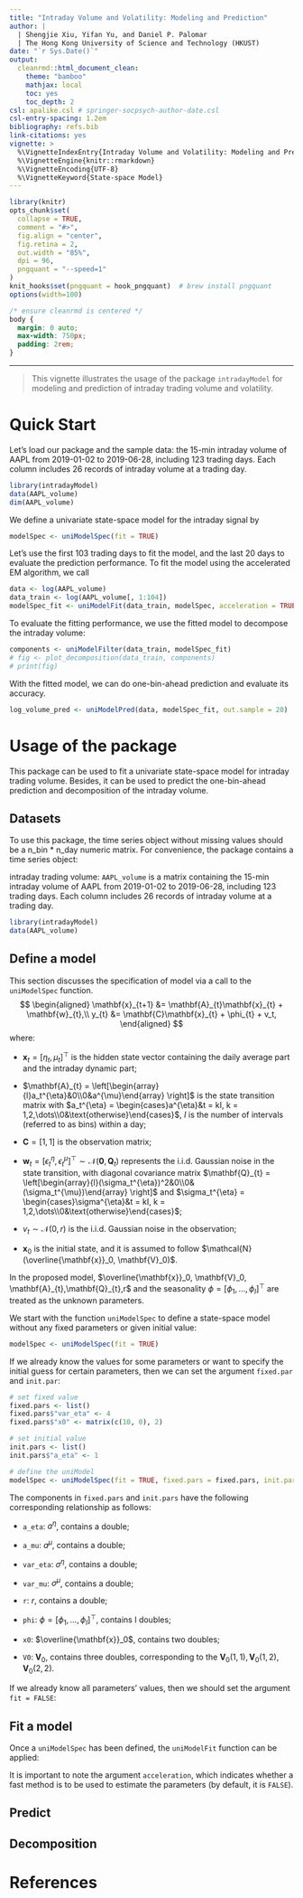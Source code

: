 ```yaml
---
title: "Intraday Volume and Volatility: Modeling and Prediction"
author: |
  | Shengjie Xiu, Yifan Yu, and Daniel P. Palomar
  | The Hong Kong University of Science and Technology (HKUST)
date: "`r Sys.Date()`"
output: 
  cleanrmd::html_document_clean:
    theme: "bamboo"
    mathjax: local
    toc: yes
    toc_depth: 2
csl: apalike.csl # springer-socpsych-author-date.csl
csl-entry-spacing: 1.2em
bibliography: refs.bib
link-citations: yes
vignette: >
  %\VignetteIndexEntry{Intraday Volume and Volatility: Modeling and Prediction}
  %\VignetteEngine{knitr::rmarkdown}
  %\VignetteEncoding{UTF-8}
  %\VignetteKeyword{State-space Model}
---
```


```r
library(knitr)
opts_chunk$set(
  collapse = TRUE,
  comment = "#>",
  fig.align = "center",
  fig.retina = 2,
  out.width = "85%",
  dpi = 96,
  pngquant = "--speed=1"
)
knit_hooks$set(pngquant = hook_pngquant)  # brew install pngquant
options(width=100)
```

```css
/* ensure cleanrmd is centered */
body {
  margin: 0 auto;
  max-width: 750px;
  padding: 2rem;
}
```

------------------------------------------------------------------------

> This vignette illustrates the usage of the package `intradayModel` for modeling and prediction of intraday trading volume and volatility.

# Quick Start

Let's load our package and the sample data: the 15-min intraday volume of AAPL from 2019-01-02 to 2019-06-28, including 123 trading days. Each column includes 26 records of intraday volume at a trading day.

```r
library(intradayModel)
data(AAPL_volume)
dim(AAPL_volume)
```

We define a univariate state-space model for the intraday signal by

```r
modelSpec <- uniModelSpec(fit = TRUE)
```

Let's use the first 103 trading days to fit the model, and the last 20 days to evaluate the prediction performance. To fit the model using the accelerated EM algorithm, we call

```r
data <- log(AAPL_volume)
data_train <- log(AAPL_volume[, 1:104])
modelSpec_fit <- uniModelFit(data_train, modelSpec, acceleration = TRUE)
```

To evaluate the fitting performance, we use the fitted model to decompose the intraday volume:

```r
components <- uniModelFilter(data_train, modelSpec_fit)
# fig <- plot_decomposition(data_train, components)
# print(fig)
```

With the fitted model, we can do one-bin-ahead prediction and evaluate its accuracy.

```r
log_volume_pred <- uniModelPred(data, modelSpec_fit, out.sample = 20)
```

<!-- # Details (refer to rugarch vignette) -->

# Usage of the package

This package can be used to fit a univariate state-space model for intraday trading volume. Besides, it can be used to predict the one-bin-ahead prediction and decomposition of the intraday volume.

## Datasets

To use this package, the time series object without missing values should be a n_bin \* n_day numeric matrix. For convenience, the package contains a time series object:

intraday trading volume: `AAPL_volume` is a matrix containing the 15-min intraday volume of AAPL from 2019-01-02 to 2019-06-28, including 123 trading days. Each column includes 26 records of intraday volume at a trading day.

```r
library(intradayModel)
data(AAPL_volume)
```

## Define a model

This section discusses the specification of model via a call to the `uniModelSpec` function.
$$
\begin{aligned}
\mathbf{x}_{t+1} &= \mathbf{A}_{t}\mathbf{x}_{t} + \mathbf{w}_{t},\\
y_{t} &= \mathbf{C}\mathbf{x}_{t} + \phi_{t} + v_t,
\end{aligned}
$$
where:

- $\mathbf{x}_{t} = [\eta_{t}, \mu_{t}]^\top$ is the hidden state vector containing the daily average part and the intraday dynamic part;

- $\mathbf{A}_{t} = \left[\begin{array}{l}a_t^{\eta}&0\\0&a^{\mu}\end{array} \right]$ is the state transition matrix with $a_t^{\eta} = \begin{cases}a^{\eta}&t = kI, k = 1,2,\dots\\0&\text{otherwise}\end{cases}$, $I$ is the number of intervals (referred to as bins) within a day;

- $\mathbf{C} = [1, 1]$ is the observation matrix;

- $\mathbf{w}_{t} = [\epsilon_t^{\eta},\epsilon_t^{\mu}]^\top \sim \mathcal{N}(\mathbf{0}, \mathbf{Q}_{t})$ represents the i.i.d. Gaussian noise in the state transition, with diagonal covariance matrix $\mathbf{Q}_{t} = \left[\begin{array}{l}(\sigma_t^{\eta})^2&0\\0&(\sigma_t^{\mu})\end{array} \right]$ and $\sigma_t^{\eta} = \begin{cases}\sigma^{\eta}&t = kI, k = 1,2,\dots\\0&\text{otherwise}\end{cases}$;

- $v_t \sim \mathcal{N}(0, r)$ is the i.i.d. Gaussian noise in the observation;

- $\mathbf{x}_0$ is the initial state, and it is assumed to follow $\mathcal{N}(\overline{\mathbf{x}}_0, \mathbf{V}_0)$.

In the proposed model, $\overline{\mathbf{x}}_0, \mathbf{V}_0, \mathbf{A}_{t},\mathbf{Q}_{t},r$ and the seasonality $\phi = [\phi_1,\dots, \phi_I]^\top$ are treated as the unknown parameters.

We start with the function `uniModelSpec` to define a state-space model without any fixed parameters or given initial value:
```r
modelSpec <- uniModelSpec(fit = TRUE)
```
If we already know the values for some parameters or want to specify the initial guess for certain parameters, then we can set the argument `fixed.par` and `init.par`:
```r
# set fixed value
fixed.pars <- list()
fixed.pars$"var_eta" <- 4
fixed.pars$"x0" <- matrix(c(10, 0), 2)

# set initial value 
init.pars <- list()
init.pars$"a_eta" <- 1

# define the uniModel
modelSpec <- uniModelSpec(fit = TRUE, fixed.pars = fixed.pars, init.pars = init.pars)
```
The components in `fixed.pars` and `init.pars` have the following corresponding relationship as follows:

- `a_eta`: $a^{\eta}$, contains a double;

- `a_mu`: $a^{\mu}$, contains a double;

- `var_eta`: $\sigma^{\eta}$, contains a double;

- `var_mu`: $\sigma^{\mu}$, contains a double;

- `r`: $r$, contains a double;
- `phi`: $\phi = [\phi_1,\dots, \phi_I]^\top$, contains I doubles;

- `x0`: $\overline{\mathbf{x}}_0$, contains two doubles;

- `V0`: $\mathbf{V}_0$, contains three doubles, corresponding to the $\mathbf{V}_0(1,1),\mathbf{V}_0(1,2),\mathbf{V}_0(2,2)$.

If we already know all parameters' values, then we should set the argument `fit = FALSE`:

## Fit a model
Once a `uniModelSpec` has been defined, the `uniModelFit` function can be applied:

It is important to note the argument `acceleration`, which indicates whether a fast method is to be used to estimate the parameters (by default, it is `FALSE`).

## Predict


## Decomposition

# References {.unnumbered}

